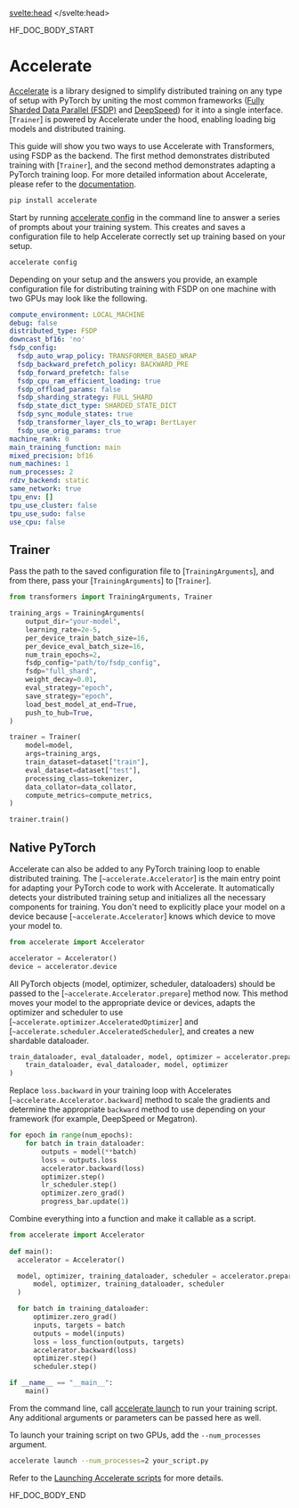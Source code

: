 <script lang="ts">
let fw: "pt" | "tf" = "pt";
onMount(() => {
    const urlParams = new URLSearchParams(window.location.search);
    fw = urlParams.get("fw") || "pt";
});
</script>
<svelte:head>
  <meta name="hf:doc:metadata" content={metadata} >
</svelte:head>

<!--HF DOCBUILD BODY START-->

HF_DOC_BODY_START

<!--Copyright 2024 The HuggingFace Team. All rights reserved.

Licensed under the Apache License, Version 2.0 (the "License"); you may not use this file except in compliance with
the License. You may obtain a copy of the License at

http://www.apache.org/licenses/LICENSE-2.0

Unless required by applicable law or agreed to in writing, software distributed under the License is distributed on
an "AS IS" BASIS, WITHOUT WARRANTIES OR CONDITIONS OF ANY KIND, either express or implied. See the License for the
specific language governing permissions and limitations under the License.

⚠️ Note that this file is in Markdown but contain specific syntax for our doc-builder (similar to MDX) that may not be
rendered properly in your Markdown viewer.

-->

# Accelerate

[Accelerate](https://hf.co/docs/accelerate/index) is a library designed to simplify distributed training on any type of setup with PyTorch by uniting the most common frameworks ([Fully Sharded Data Parallel (FSDP)](https://pytorch.org/blog/introducing-pytorch-fully-sharded-data-parallel-api/) and [DeepSpeed](https://www.deepspeed.ai/)) for it into a single interface. [`Trainer`] is powered by Accelerate under the hood, enabling loading big models and distributed training.

This guide will show you two ways to use Accelerate with Transformers, using FSDP as the backend. The first method demonstrates distributed training with [`Trainer`], and the second method demonstrates adapting a PyTorch training loop. For more detailed information about Accelerate, please refer to the [documentation](https://hf.co/docs/accelerate/index).

```bash
pip install accelerate
```

Start by running [accelerate config](https://hf.co/docs/accelerate/main/en/package_reference/cli#accelerate-config) in the command line to answer a series of prompts about your training system. This creates and saves a configuration file to help Accelerate correctly set up training based on your setup.

```bash
accelerate config
```

Depending on your setup and the answers you provide, an example configuration file for distributing training with FSDP on one machine with two GPUs may look like the following.

```yaml
compute_environment: LOCAL_MACHINE
debug: false
distributed_type: FSDP
downcast_bf16: 'no'
fsdp_config:
  fsdp_auto_wrap_policy: TRANSFORMER_BASED_WRAP
  fsdp_backward_prefetch_policy: BACKWARD_PRE
  fsdp_forward_prefetch: false
  fsdp_cpu_ram_efficient_loading: true
  fsdp_offload_params: false
  fsdp_sharding_strategy: FULL_SHARD
  fsdp_state_dict_type: SHARDED_STATE_DICT
  fsdp_sync_module_states: true
  fsdp_transformer_layer_cls_to_wrap: BertLayer
  fsdp_use_orig_params: true
machine_rank: 0
main_training_function: main
mixed_precision: bf16
num_machines: 1
num_processes: 2
rdzv_backend: static
same_network: true
tpu_env: []
tpu_use_cluster: false
tpu_use_sudo: false
use_cpu: false
```

## Trainer

Pass the path to the saved configuration file to [`TrainingArguments`], and from there, pass your [`TrainingArguments`] to [`Trainer`].

```py
from transformers import TrainingArguments, Trainer

training_args = TrainingArguments(
    output_dir="your-model",
    learning_rate=2e-5,
    per_device_train_batch_size=16,
    per_device_eval_batch_size=16,
    num_train_epochs=2,
    fsdp_config="path/to/fsdp_config",
    fsdp="full_shard",
    weight_decay=0.01,
    eval_strategy="epoch",
    save_strategy="epoch",
    load_best_model_at_end=True,
    push_to_hub=True,
)

trainer = Trainer(
    model=model,
    args=training_args,
    train_dataset=dataset["train"],
    eval_dataset=dataset["test"],
    processing_class=tokenizer,
    data_collator=data_collator,
    compute_metrics=compute_metrics,
)

trainer.train()
```

## Native PyTorch

Accelerate can also be added to any PyTorch training loop to enable distributed training. The [`~accelerate.Accelerator`] is the main entry point for adapting your PyTorch code to work with Accelerate. It automatically detects your distributed training setup and initializes all the necessary components for training. You don't need to explicitly place your model on a device because [`~accelerate.Accelerator`] knows which device to move your model to.

```py
from accelerate import Accelerator

accelerator = Accelerator()
device = accelerator.device
```

All PyTorch objects (model, optimizer, scheduler, dataloaders) should be passed to the [`~accelerate.Accelerator.prepare`] method now. This method moves your model to the appropriate device or devices, adapts the optimizer and scheduler to use [`~accelerate.optimizer.AcceleratedOptimizer`] and [`~accelerate.scheduler.AcceleratedScheduler`], and creates a new shardable dataloader.

```py
train_dataloader, eval_dataloader, model, optimizer = accelerator.prepare(
    train_dataloader, eval_dataloader, model, optimizer
)
```

Replace `loss.backward` in your training loop with Accelerates [`~accelerate.Accelerator.backward`] method to scale the gradients and determine the appropriate `backward` method to use depending on your framework (for example, DeepSpeed or Megatron).

```py
for epoch in range(num_epochs):
    for batch in train_dataloader:
        outputs = model(**batch)
        loss = outputs.loss
        accelerator.backward(loss)
        optimizer.step()
        lr_scheduler.step()
        optimizer.zero_grad()
        progress_bar.update(1)
```

Combine everything into a function and make it callable as a script.

```py
from accelerate import Accelerator
  
def main():
  accelerator = Accelerator()

  model, optimizer, training_dataloader, scheduler = accelerator.prepare(
      model, optimizer, training_dataloader, scheduler
  )

  for batch in training_dataloader:
      optimizer.zero_grad()
      inputs, targets = batch
      outputs = model(inputs)
      loss = loss_function(outputs, targets)
      accelerator.backward(loss)
      optimizer.step()
      scheduler.step()

if __name__ == "__main__":
    main()
```

From the command line, call [accelerate launch](https://hf.co/docs/accelerate/main/en/package_reference/cli#accelerate-launch) to run your training script. Any additional arguments or parameters can be passed here as well.

To launch your training script on two GPUs, add the `--num_processes` argument.

```bash
accelerate launch --num_processes=2 your_script.py
```

Refer to the [Launching Accelerate scripts](https://hf.co/docs/accelerate/main/en/basic_tutorials/launch) for more details.


<!--HF DOCBUILD BODY END-->

HF_DOC_BODY_END

